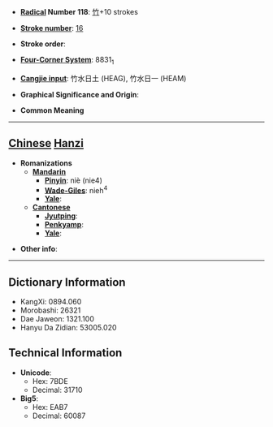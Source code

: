 * '''[[Wiktionary:Chinese radical index| Radical]] Number 118''': [[Wiktionary:Chinese radical index 竹|竹]]+10 strokes

* '''[[Wiktionary:Chinese total strokes index|Stroke number]]''': [[Wiktionary:Chinese total strokes index 16|16]]

* '''Stroke order''': 

* '''[[Wiktionary:Chinese four corner index|Four-Corner System]]''': 8831<sub>1</sub>

* '''[[Wiktionary:Chinese Cangjie index|Cangjie input]]''': 竹水日土 (HEAG), 竹水日一 (HEAM)

* '''Graphical Significance and Origin''': 

* '''Common Meaning'''

----

== [[Chinese]] [[Hanzi]] ==

* '''Romanizations'''
** '''[[Mandarin]]'''
*** '''[[Pinyin]]''': niè (nie4)
*** '''[[Wade-Giles]]''': nieh<sup>4</sup>
*** '''[[Yale]]''': 
** '''[[Cantonese]]'''
*** '''[[Jyutping]]''':
*** '''[[Penkyamp]]''': 
*** '''[[Yale]]''': 

* '''Other info''': 

----

== Dictionary Information ==

* KangXi: 0894.060
* Morobashi: 26321
* Dae Jaweon: 1321.100
* Hanyu Da Zidian: 53005.020

== Technical Information ==

* '''Unicode''':
** Hex: 7BDE
** Decimal: 31710
* '''Big5''':
** Hex: EAB7
** Decimal: 60087